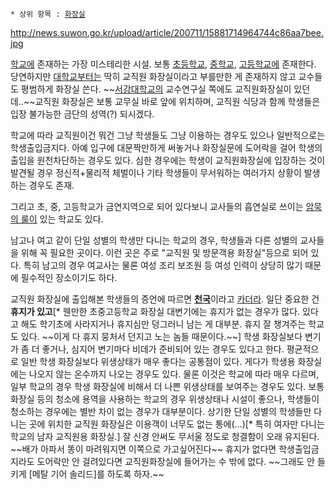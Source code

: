  * 상위 항목 : [[화장실]]

http://news.suwon.go.kr/upload/article/200711/15881714964744c86aa7bee.jpg

[[학교]]에 존재하는 가장 미스테리한 시설. 보통 [[초등학교]], [[중학교]], [[고등학교]]에 존재한다. 당연하지만 [[대학교]]부터는 딱히 교직원 화장실이라고 부를만한 게 존재하지 않고 교수들도 평범하게 화장실 쓴다. ~~[[서강대학교]]의 교수연구실 쪽에도 교직원화장실이 있던데..~~교직원 화장실은 보통 교무실 바로 앞에 위치하며, 교직원 식당과 함께 학생들은 입장 불가능한 금단의 성역(?) 되시겠다.

학교에 따라 교직원이건 뭐건 그냥 학생들도 그냥 이용하는 경우도 있으나 일반적으로는 학생출입금지다. 아예 입구에 대문짝만하게 써놓거나 화장실문에 도어락을 걸어 학생의 출입을 원천차단하는 경우도 있다. 심한 경우에는 학생이 교직원화장실에 입장하는 것이 발견될 경우 정신적+물리적 체벌이나 기타 학생들이 무서워하는 여러가지 상황이 발생하는 경우도 존재.

그리고 초, 중, 고등학교가 금연지역으로 되어 있다보니 교사들의 흡연실로 쓰이는 [[암묵의 룰]]이 있는 학교도 있다.

남고나 여고 같이 단일 성별의 학생만 다니는 학교의 경우, 학생들과 다른 성별의 교사들을 위해 꼭 필요한 곳이다. 이런 곳은 주로 "교직원 및 방문객용 화장실"등으로 되어 있다. 특히 남고의 경우 여교사는 물론 여성 조리 보조원 등 여성 인력이 상당히 많기 때문에 필수적인 장소이기도 하다.

교직원 화장실에 출입해본 학생들의 증언에 따르면 '''[[천국]]'''이라고 [[카더라]]. 일단 중요한 건 '''휴지가 있고'''[* 웬만한 초중고등학교 화장실 대변기에는 휴지가 없는 경우가 많다. 있다고 해도 학기초에 사라지거나 휴지심만 덩그러니 남는 게 대부분. 휴지 잘 챙겨주는 학교도 있다. ~~이게 다 휴지 뭉처서 던지고 노는 놈들 때문이다.~~] 학생 화장실보다 변기가 좀 더 좋거나, 심지어 변기마다 비데가 준비되어 있는 경우도 있다고 한다. 평균적으로 일반 학생 화장실보다 위생상태가 매우 좋다는 공통점이 있다. 게다가 학생용 화장실에는 나오지 않는 온수까지 나오는 경우도 있다. 물론 이것은 학교에 따라 매우 다르며, 일부 학교의 경우 학생 화장실에 비해서 더 나쁜 위생상태를 보여주는 경우도 있다. 보통 화장실 등의 청소에 용역을 사용하는 학교의 경우 위생상태나 시설이 좋으나, 학생들이 청소하는 경우에는 별반 차이 없는 경우가 대부분이다. 상기한 단일 성별의 학생들만 다니는 곳에 위치한 교직원 화장실은 이용객이 너무도 없는 통에(…)[* 특히 여자만 다니는 학교의 남자 교직원용 화장실.] 잘 신경 안써도 무서울 정도로 청결함이 오래 유지된다. ~~배가 아파서 똥이 마려워지면 이쪽으로 가고싶어진다~~ 휴지가 없다면 학생출입금지라도 도어락만 안 걸려있다면 교직원화장실에 들어가는 수 밖에 없다. ~~그래도 안 들키게 [메탈 기어 솔리드]를 하도록 하자.~~
